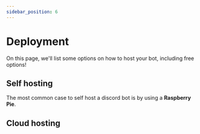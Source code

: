 ```yaml
---
sidebar_position: 6
---
```


# Deployment

On this page, we'll list some options on how to host your bot, including free options!

## Self hosting

The most common case to self host a discord bot is by using a **Raspberry Pie**.

## Cloud hosting
